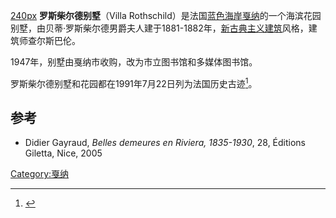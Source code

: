 [[image:Cannes_-_Villa_Rothschild_-03.JPG|240px]] 
'''罗斯柴尔德别墅'''（Villa Rothschild）是法国[[蓝色海岸|蓝色海岸]][[戛纳|戛纳]]的一个海滨花园别墅，由贝蒂·罗斯柴尔德男爵夫人建于1881-1882年，[[新古典主义建筑|新古典主义建筑]]风格，建筑师查尔斯巴伦。

1947年，别墅由戛纳市收购，改为市立图书馆和多媒体图书馆。

罗斯柴尔德别墅和花园都在1991年7月22日列为法国历史古迹<ref>{{Mérimée|PA00080690|Villa et parc Rothschild}}</ref>。

== 参考 ==
<references/>
* Didier Gayraud, ''Belles demeures en Riviera, 1835-1930'', {{p.}}28, Éditions Giletta, Nice, 2005 {{ISBN|2-915606-20-X}}
[[Category:戛纳|Category:戛纳]]
